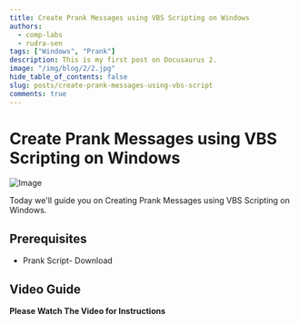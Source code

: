 ```yaml
---
title: Create Prank Messages using VBS Scripting on Windows
authors:
  - comp-labs
  - rudra-sen
tags: ["Windows", "Prank"]
description: This is my first post on Docusaurus 2.
image: "/img/blog/2/2.jpg"
hide_table_of_contents: false
slug: posts/create-prank-messages-using-vbs-script
comments: true
---
```


# Create Prank Messages using VBS Scripting on Windows

![Image](/img/blog/2/2.jpg)

Today we'll guide you on Creating Prank Messages using VBS Scripting on Windows.

<!-- truncate -->

## Prerequisites

- Prank Script- Download

## Video Guide

**Please Watch The Video for Instructions**

<Microlink url="https://www.youtube.com/watch?v=krqDiUuNd4g" />
